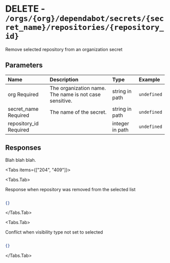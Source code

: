 
# DELETE - `/orgs/{org}/dependabot/secrets/{secret_name}/repositories/{repository_id}`

Remove selected repository from an organization secret

## Parameters

| Name | Description | Type | Example |
| :---- | :---- | :---- | :---- |
| org <span class="bg-blue-100 text-blue-800 text-xs font-medium me-2 px-2.5 py-0.5 rounded dark:bg-blue-900 dark:text-blue-300">Required</span> | The organization name. The name is not case sensitive. | string in path | `undefined` |
| secret_name <span class="bg-blue-100 text-blue-800 text-xs font-medium me-2 px-2.5 py-0.5 rounded dark:bg-blue-900 dark:text-blue-300">Required</span> | The name of the secret. | string in path | `undefined` |
| repository_id <span class="bg-blue-100 text-blue-800 text-xs font-medium me-2 px-2.5 py-0.5 rounded dark:bg-blue-900 dark:text-blue-300">Required</span> |  | integer in path | `undefined` |

## Responses

Blah blah blah.

<Tabs items={["204", "409"]}>

<Tabs.Tab>

Response when repository was removed from the selected list

```json

{}

```

</Tabs.Tab>

<Tabs.Tab>

Conflict when visibility type not set to selected

```json

{}

```

</Tabs.Tab>

</Tabs>
